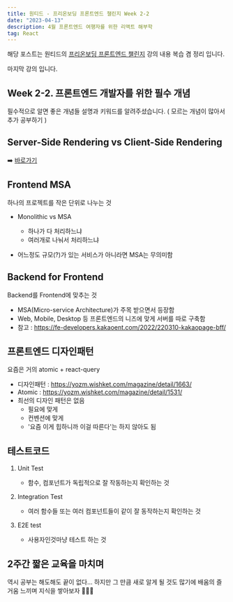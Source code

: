 ```yaml
---
title: 원티드 - 프리온보딩 프론트엔드 챌린지 Week 2-2
date: "2023-04-13"
description: 4월 프론트엔드 여행자를 위한 리액트 해부학
tag: React
---
```


해당 포스트는 원티드의 [프리온보딩 프론트엔드 챌린지](https://www.wanted.co.kr/events/pre_challenge_fe_8) 강의 내용 복습 겸 정리 입니다.

마지막 강의 입니다.

## Week 2-2. 프론트엔드 개발자를 위한 필수 개념

필수적으로 알면 좋은 개념들 설명과 키워드를 알려주셨습니다.
( 모르는 개념이 많아서 추가 공부하기 )

## Server-Side Rendering vs Client-Side Rendering

➡️ [바로가기](https://choi-hyunho.com/react-rendering/)

## Frontend MSA

하나의 프로젝트를 작은 단위로 나누는 것

-   Monolithic vs MSA

    -   하나가 다 처리하느냐
    -   여러개로 나눠서 처리하느냐

-   어느정도 규모(?)가 있는 서비스가 아니라면 MSA는 무의미함

## Backend for Frontend

Backend를 Frontend에 맞추는 것

-   MSA(Micro-service Architecture)가 주목 받으면서 등장함
-   Web, Mobile, Desktop 등 프론트엔드의 니즈에 맞게 서버를 따로 구축함
-   참고 :
    https://fe-developers.kakaoent.com/2022/220310-kakaopage-bff/

## 프론트엔드 디자인패턴

요즘은 거의 atomic + react-query

-   디자인패턴 : https://yozm.wishket.com/magazine/detail/1663/
-   Atomic : https://yozm.wishket.com/magazine/detail/1531/
-   최선의 디자인 패턴은 없음
    -   필요에 맞게
    -   컨벤션에 맞게
    -   '요즘 이게 힙하니까 이걸 따른다'는 하지 않아도 됨

## 테스트코드

1. Unit Test

    - 함수, 컴포넌트가 독립적으로 잘 작동하는지 확인하는 것

2. Integration Test
    - 여러 함수들 또는 여러 컴포넌트들이 같이 잘 동작하는지 확인하는 것
3. E2E test
    - 사용자인것마냥 테스트 하는 것

## 2주간 짧은 교육을 마치며

역시 공부는 해도해도 끝이 없다... 하지만 그 만큼 새로 알게 될 것도 많기에 배움의 즐거움 느끼며 지식을 쌓아보자 👨🏻‍💻
